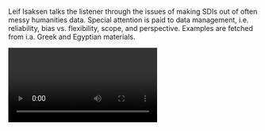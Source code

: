 Leif Isaksen talks the listener through the issues of making SDIs out of often messy humanities data. Special attention is paid to data management, i.e. reliability, bias vs. flexibility, scope, and perspective. Examples are fetched from i.a. Greek and Egyptian materials.

<Video provider="youtube" id="https://www.youtube.com/embed/LmNVQwaxfNc">
  Presentation by Leif Isaksen
</Video>
